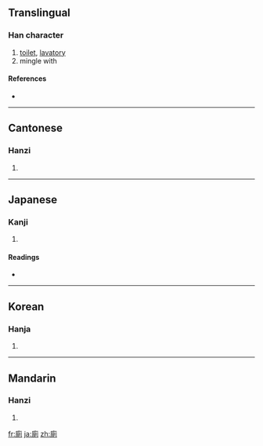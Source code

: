 {{also|厕}}
==Translingual==

===Han character===
{{Han char|rn=53|rad=广|as=09|sn=12|four=0022<sub>0</sub>|canj=戈月金弓 (IBCN)}}

# [[toilet]], [[lavatory]]
# mingle with

====References====
* {{Han ref|kx=0348.260|dkj=09410|dj=0659.150|hdz=20893.030|uh=5EC1|ud=24257|bh=B45A|bd=46170}}

----

==Cantonese==

===Hanzi===
{{yue-hanzi|jyut=|y=chi3|sim=厕}}

# {{defn|Cantonese|sort=广09}}

----

==Japanese==

===Kanji===
{{ja-kanji|grade=|rs=广09}}

# {{defn|Japanese|sort=广09}}

====Readings====
* {{ja-readings|on=[[し]] (shi), [[しょく]] (shoku)|kun=[[かわや]] (kawaya)}}

----

==Korean==

===Hanja===
{{ko-hanja|hangeul=치|rv=chi|mr=ch'i}}

# {{defn|Korean|sort=广09}}

----

==Mandarin==

===Hanzi===
{{cmn-hanzi|sim=厕|pin=[[cè]] ([[ce4]])|wg=ts'e<sup>4</sup>}}

# {{defn|Mandarin|sort=广09}}

[[fr:廁]]
[[ja:廁]]
[[zh:廁]]